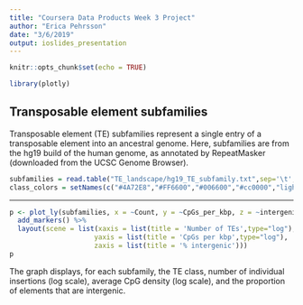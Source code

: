 ```yaml
---
title: "Coursera Data Products Week 3 Project"
author: "Erica Pehrsson"
date: "3/6/2019"
output: ioslides_presentation
---
```


```r
knitr::opts_chunk$set(echo = TRUE)
```

```r
library(plotly)
```

## Transposable element subfamilies

Transposable element (TE) subfamilies represent a single entry of a transposable element into an ancestral genome. Here, subfamilies are from the hg19 build of the human genome, as annotated by RepeatMasker (downloaded from the UCSC Genome Browser). 

```r
subfamilies = read.table("TE_landscape/hg19_TE_subfamily.txt",sep='\t',header=TRUE)
class_colors = setNames(c("#4A72E8","#FF6600","#006600","#cc0000","lightseagreen","#5C5C5C"),c("DNA","LINE","LTR","SINE","SVA","Other"))
```

---

```r
p <- plot_ly(subfamilies, x = ~Count, y = ~CpGs_per_kbp, z = ~intergenic, text = ~subfamily, color = ~class_update, colors = class_colors) %>%
  add_markers() %>%
  layout(scene = list(xaxis = list(title = 'Number of TEs',type="log"),
                     yaxis = list(title = 'CpGs per kbp',type="log"),
                     zaxis = list(title = '% intergenic')))
p
```

The graph displays, for each subfamily, the TE class, number of individual insertions (log scale), average CpG density (log scale), and the proportion of elements that are intergenic. 